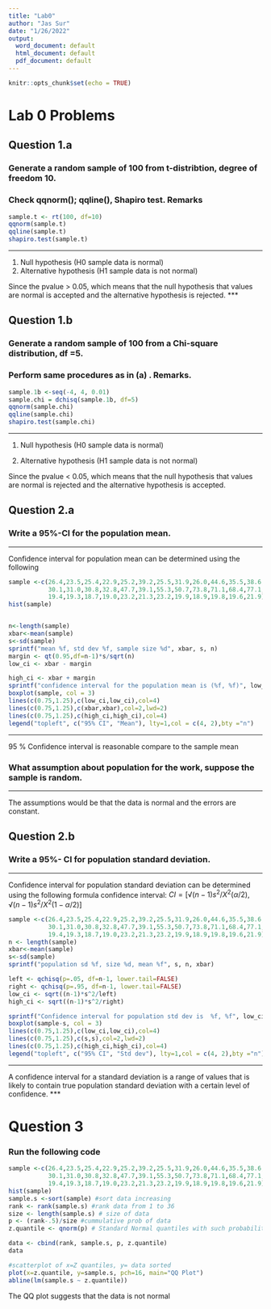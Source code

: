 ```yaml
---
title: "Lab0"
author: "Jas Sur"
date: "1/26/2022"
output:
  word_document: default
  html_document: default
  pdf_document: default
---
```



```r
knitr::opts_chunk$set(echo = TRUE)
```
# Lab 0 Problems

## Question 1.a
### Generate a random sample of 100 from t-distribtion, degree of freedom 10. 
### Check qqnorm(); qqline(), Shapiro test. Remarks
```r

sample.t <- rt(100, df=10)
qqnorm(sample.t)
qqline(sample.t)
shapiro.test(sample.t)

```
***
1. Null hypothesis (H0 sample data is normal)
2. Alternative hypothesis (H1 sample data is not normal)

Since the pvalue > 0.05, which means that the null hypothesis that values are normal is accepted and the alternative hypothesis is rejected.
***

## Question 1.b
### Generate a random sample of 100 from a Chi-square distribution, df =5. 
### Perform same procedures as in (a) . Remarks.

```r

sample.1b <-seq(-4, 4, 0.01)
sample.chi = dchisq(sample.1b, df=5)
qqnorm(sample.chi)
qqline(sample.chi)
shapiro.test(sample.chi)

```

***
1. Null hypothesis (H0 sample data is normal)

2. Alternative hypothesis (H1 sample data is not normal)

Since the pvalue < 0.05, which means that the null hypothesis that values are normal is rejected and the alternative hypothesis is accepted.


## Question 2.a
### Write a 95%-CI for the population mean. 

***
Confidence interval for population mean can be determined using
the following 
```r
sample <-c(26.4,23.5,25.4,22.9,25.2,39.2,25.5,31.9,26.0,44.6,35.5,38.6,
           30.1,31.0,30.8,32.8,47.7,39.1,55.3,50.7,73.8,71.1,68.4,77.1,
           19.4,19.3,18.7,19.0,23.2,21.3,23.2,19.9,18.9,19.8,19.6,21.9)
hist(sample)


n<-length(sample)
xbar<-mean(sample)
s<-sd(sample)
sprintf("mean %f, std dev %f, sample size %d", xbar, s, n)
margin <- qt(0.95,df=n-1)*s/sqrt(n)
low_ci <- xbar - margin

high_ci <- xbar + margin
sprintf("confidence interval for the population mean is (%f, %f)", low_ci, high_ci)
boxplot(sample, col = 3)
lines(c(0.75,1.25),c(low_ci,low_ci),col=4)
lines(c(0.75,1.25),c(xbar,xbar),col=2,lwd=2)
lines(c(0.75,1.25),c(high_ci,high_ci),col=4)
legend("topleft", c("95% CI", "Mean"), lty=1,col = c(4, 2),bty ="n")
```

***
95 % Confidence interval is reasonable compare to the sample mean

### What assumption about population for the work, suppose the sample is random.
***
The assumptions would be that the data is normal and the errors are constant. 


## Question 2.b
### Write a 95%- CI for population standard deviation.

***
Confidence interval for population standard deviation can be determined using
the following formula
confidence interval: $CI = [√(n-1)s^{2}/X^{2}(α/2), √(n-1)s^{2}/ X^{2}(1-α/2)]$

```r

sample <-c(26.4,23.5,25.4,22.9,25.2,39.2,25.5,31.9,26.0,44.6,35.5,38.6,
           30.1,31.0,30.8,32.8,47.7,39.1,55.3,50.7,73.8,71.1,68.4,77.1,
           19.4,19.3,18.7,19.0,23.2,21.3,23.2,19.9,18.9,19.8,19.6,21.9)
n <- length(sample)
xbar<-mean(sample)
s<-sd(sample)
sprintf("population sd %f, size %d, mean %f", s, n, xbar)

left <- qchisq(p=.05, df=n-1, lower.tail=FALSE)
right <- qchisq(p=.95, df=n-1, lower.tail=FALSE)
low_ci <- sqrt((n-1)*s^2/left)
high_ci <- sqrt((n-1)*s^2/right)

sprintf("Confidence interval for population std dev is  %f, %f", low_ci, high_ci)
boxplot(sample-s, col = 3)
lines(c(0.75,1.25),c(low_ci,low_ci),col=4)
lines(c(0.75,1.25),c(s,s),col=2,lwd=2)
lines(c(0.75,1.25),c(high_ci,high_ci),col=4)
legend("topleft", c("95% CI", "Std dev"), lty=1,col = c(4, 2),bty ="n")
```
***
A confidence interval for a standard deviation is a range of values that is likely to contain true population standard deviation with a certain level of confidence.
***

# Question 3
### Run the following code

```r

sample <-c(26.4,23.5,25.4,22.9,25.2,39.2,25.5,31.9,26.0,44.6,35.5,38.6,
           30.1,31.0,30.8,32.8,47.7,39.1,55.3,50.7,73.8,71.1,68.4,77.1,
           19.4,19.3,18.7,19.0,23.2,21.3,23.2,19.9,18.9,19.8,19.6,21.9)
hist(sample)
sample.s <-sort(sample) #sort data increasing
rank <- rank(sample.s) #rank data from 1 to 36
size <- length(sample.s) # size of data
p <- (rank-.5)/size #cummulative prob of data
z.quantile <- qnorm(p) # Standard Normal quantiles with such probability

data <- cbind(rank, sample.s, p, z.quantile)
data

#scatterplot of x=Z quantiles, y= data sorted
plot(x=z.quantile, y=sample.s, pch=16, main="QQ Plot") 
abline(lm(sample.s ~ z.quantile))
```

The QQ plot suggests that the data is not normal
